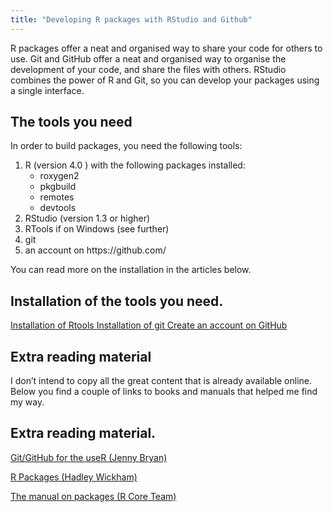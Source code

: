```yaml
---
title: "Developing R packages with RStudio and Github"
---
```


<p class = "lead">
R packages offer a neat and organised way to share your code for others to use. Git and GitHub offer a neat and organised way to organise the development of your code, and share the files with others. RStudio combines the power of R and Git, so you can develop your packages using a single interface.
</p>

## The tools you need

In order to build packages, you need the following tools:

  1. R (version 4.0 ) with the following packages installed:
      - roxygen2
      - pkgbuild
      - remotes
      - devtools
  2. RStudio (version 1.3 or higher)
  3. RTools if on Windows (see further)
  4. git 
  5. an account on https://github.com/
  
You can read more on the installation in the articles below.

<div class="jumbotron">
  <h2>Installation of the tools you need.</h2>
  
  <p><a href="installrtools.html" class="btn btn-primary btn-lg" role="button">Installation of Rtools </a>
    <a href="installgit.html" class="btn btn-primary btn-lg" role="button">Installation of git </a>
    <a href="githubaccount.html" class="btn btn-primary btn-lg" role="button">Create an account on GitHub</a>
</div>

## Extra reading material

I don't intend to copy all the great content that is already available online. Below you find a couple of links to books and manuals that helped me find my way.

<div class="jumbotron">
  <h2>Extra reading material.</h2>
  
  <p><a href="https://happygitwithr.com/" class="btn btn-primary btn-lg" role="button">Git/GitHub for the useR (Jenny Bryan)</a>
<br>
  <p><a href="https://r-pkgs.org/" class="btn btn-primary btn-lg" role="button">R Packages (Hadley Wickham)</a>
<br>
  <p><a href="https://cran.r-project.org/doc/manuals/R-exts.html" class="btn btn-primary btn-lg" role="button">The manual on packages (R Core Team)</a></p>
</div>


